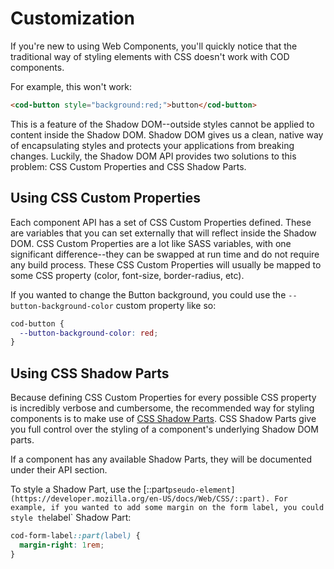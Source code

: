 
<Meta title="COD UXDS/Customization" />

<h1 className="text-center">Customization</h1>

If you're new to using Web Components, you'll quickly notice that the traditional way of styling elements with CSS doesn't work with COD components.

For example, this won't work:

```html
<cod-button style="background:red;">button</cod-button>
```

This is a feature of the Shadow DOM--outside styles cannot be applied to content inside the Shadow DOM. Shadow DOM gives us a clean, native way
of encapsulating styles and protects your applications from breaking changes. Luckily, the Shadow DOM API provides two solutions
to this problem: CSS Custom Properties and CSS Shadow Parts.

## Using CSS Custom Properties

Each component API has a set of CSS Custom Properties defined. These are variables that you can set externally that will reflect inside the Shadow DOM.
CSS Custom Properties are a lot like SASS variables, with one significant difference--they can be swapped at run time and do not require any build process.
These CSS Custom Properties will usually be mapped to some CSS property (color, font-size, border-radius, etc).

If you wanted to change the Button background, you could use the `--button-background-color` custom property like so:

```css
cod-button {
  --button-background-color: red;
}
```

## Using CSS Shadow Parts

Because defining CSS Custom Properties for every possible CSS property is incredibly verbose and cumbersome, the recommended way for styling components is
to make use of [CSS Shadow Parts](https://css-tricks.com/styling-in-the-shadow-dom-with-css-shadow-parts/). CSS Shadow Parts give you full control over
the styling of a component's underlying Shadow DOM parts.

If a component has any available Shadow Parts, they will be documented under their API section.

To style a Shadow Part, use the [::part` pseudo-element](https://developer.mozilla.org/en-US/docs/Web/CSS/::part).
For example, if you wanted to add some margin on the form label, you could style the `label` Shadow Part:

```css
cod-form-label::part(label) {
  margin-right: 1rem;
}
```
